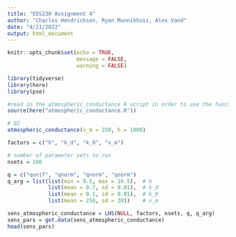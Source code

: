 ```yaml
---
title: "EDS230 Assignment 4"
author: "Charles Hendrickson, Ryan Munnikhuis, Alex Vand"
date: "4/21/2022"
output: html_document
---
```


```r
knitr::opts_chunk$set(echo = TRUE,
                      message = FALSE, 
                      warning = FALSE)

library(tidyverse)
library(here)
library(pse)

#read in the atmospheric_conductance R script in order to use the function in this RMD 
source(here("atmospheric_conductance.R"))
```




```r
# Q2
atmospheric_conductance(v_m = 250, h = 1000)
```


```r
factors = c("h", "k_d", "k_0", "v_m")
```

```r
# number of parameter sets to run
nsets = 100
```

```r
q = c("qunif", "qnorm", "qnorm", "qnorm")
q_arg = list(list(min = 9.5, max = 10.5),  # h
             list(mean = 0.7, sd = 0.01),  # k_d
             list(mean = 0.1, sd = 0.01),  # k_0
             list(mean = 250, sd = 30))    # v_m
```


```r
sens_atmospheric_conductance = LHS(NULL, factors, nsets, q, q_arg)
sens_pars = get.data(sens_atmospheric_conductance)
head(sens_pars)
```












